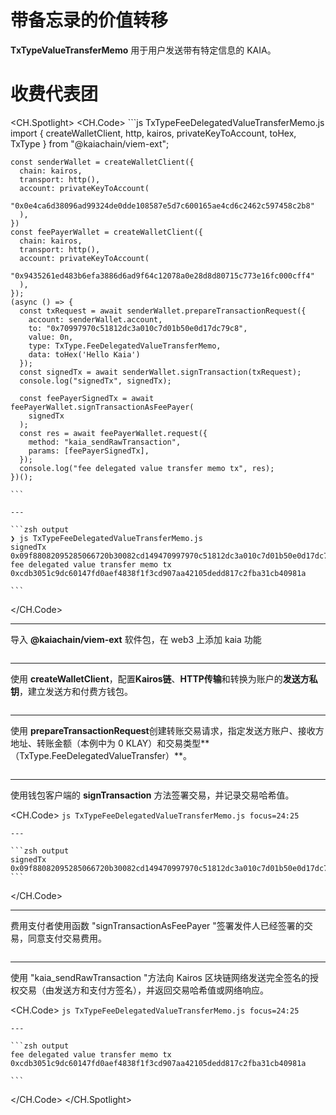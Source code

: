 # 带备忘录的价值转移

**TxTypeValueTransferMemo** 用于用户发送带有特定信息的 KAIA。

# 收费代表团

<CH.Spotlight>
  <CH.Code>
    ```js TxTypeFeeDelegatedValueTransferMemo.js
    import { createWalletClient, http, kairos, privateKeyToAccount, toHex, TxType } from "@kaiachain/viem-ext";

    const senderWallet = createWalletClient({
      chain: kairos,
      transport: http(),
      account: privateKeyToAccount(
        "0x0e4ca6d38096ad99324de0dde108587e5d7c600165ae4cd6c2462c597458c2b8"
      ),
    })
    const feePayerWallet = createWalletClient({
      chain: kairos,
      transport: http(),
      account: privateKeyToAccount(
        "0x9435261ed483b6efa3886d6ad9f64c12078a0e28d8d80715c773e16fc000cff4"
      ),
    });
    (async () => {
      const txRequest = await senderWallet.prepareTransactionRequest({
        account: senderWallet.account,
        to: "0x70997970c51812dc3a010c7d01b50e0d17dc79c8",
        value: 0n,
        type: TxType.FeeDelegatedValueTransferMemo,
        data: toHex('Hello Kaia')
      });
      const signedTx = await senderWallet.signTransaction(txRequest);
      console.log("signedTx", signedTx);

      const feePayerSignedTx = await feePayerWallet.signTransactionAsFeePayer(
        signedTx
      );
      const res = await feePayerWallet.request({
        method: "kaia_sendRawTransaction",
        params: [feePayerSignedTx],
      });
      console.log("fee delegated value transfer memo tx", res);
    })();

    ```

    ---

    ```zsh output
    ❯ js TxTypeFeeDelegatedValueTransferMemo.js
    signedTx 0x09f88082095285066720b30082cd149470997970c51812dc3a010c7d01b50e0d17dc79c88094a2a8854b1802d8cd5de631e690817c253d6a9153f847f8458207f5a0c67b0c0ccf4276ad4b97d9da0e66e02bd540647c23866af148f338ef27ac2087a074f32e734fd7c2fae46221b13815bdc201c17b77c5060348b9fb26d5502456d5
    fee delegated value transfer memo tx 0xcdb3051c9dc60147fd0aef4838f1f3cd907aa42105dedd817c2fba31cb40981a

    ```
  </CH.Code>

  ---

  导入 **@kaiachain/viem-ext** 软件包，在 web3 上添加 kaia 功能

  ```js TxTypeFeeDelegatedValueTransferMemo.js focus=1
  ```

  ---

  使用 **createWalletClient**，配置**Kairos链**、**HTTP传输**和转换为账户的**发送方私钥**，建立发送方和付费方钱包。

  ```js TxTypeFeeDelegatedValueTransferMemo.js focus=3:16
  ```

  ---

  使用 **prepareTransactionRequest**创建转账交易请求，指定发送方账户、接收方地址、转账金额（本例中为 0 KLAY）和交易类型\*\*（TxType.FeeDelegatedValueTransfer）\*\*。

  ```js TxTypeFeeDelegatedValueTransferMemo.js focus=18:23
  ```

  ---

  使用钱包客户端的 **signTransaction** 方法签署交易，并记录交易哈希值。

  <CH.Code>
    ```js TxTypeFeeDelegatedValueTransferMemo.js focus=24:25
    ```

    ---

    ```zsh output
    signedTx 0x09f88082095285066720b30082cd149470997970c51812dc3a010c7d01b50e0d17dc79c88094a2a8854b1802d8cd5de631e690817c253d6a9153f847f8458207f5a0c67b0c0ccf4276ad4b97d9da0e66e02bd540647c23866af148f338ef27ac2087a074f32e734fd7c2fae46221b13815bdc201c17b77c5060348b9fb26d5502456d5
    ```
  </CH.Code>

  ---

  费用支付者使用函数 "signTransactionAsFeePayer "签署发件人已经签署的交易，同意支付交易费用。

  ```js TxTypeFeeDelegatedValueTransferMemo.js focus=27:29
  ```

  ---

  使用 "kaia_sendRawTransaction "方法向 Kairos 区块链网络发送完全签名的授权交易（由发送方和支付方签名），并返回交易哈希值或网络响应。

  <CH.Code>
    ```js TxTypeFeeDelegatedValueTransferMemo.js focus=24:25
    ```

    ---

    ```zsh output
    fee delegated value transfer memo tx 0xcdb3051c9dc60147fd0aef4838f1f3cd907aa42105dedd817c2fba31cb40981a

    ```
  </CH.Code>
</CH.Spotlight>
